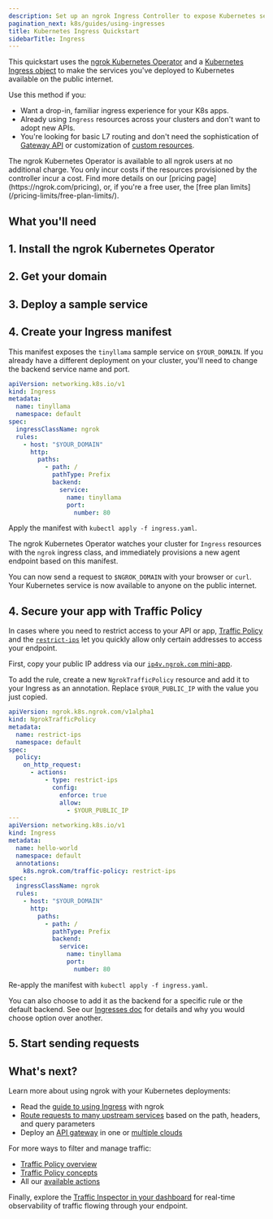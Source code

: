 ```yaml
---
description: Set up an ngrok Ingress Controller to expose Kubernetes services using standard Ingress resources for simple, drop-in HTTP routing.
pagination_next: k8s/guides/using-ingresses
title: Kubernetes Ingress Quickstart
sidebarTitle: Ingress
---
```



This quickstart uses the [ngrok Kubernetes Operator](/k8s) and a [Kubernetes Ingress object](https://kubernetes.io/docs/concepts/services-networking/ingress/) to make the services you've deployed to Kubernetes available on the public internet.

Use this method if you:

- Want a drop-in, familiar ingress experience for your K8s apps.
- Already using `Ingress` resources across your clusters and don't want to adopt new APIs.
- You're looking for basic L7 routing and don't need the sophistication of [Gateway API](/getting-started/kubernetes/gateway-api) or customization of [custom resources](/getting-started/kubernetes/crds).

<Note>
The ngrok Kubernetes Operator is available to all ngrok users at no additional charge.
You only incur costs if the resources provisioned by the controller incur a cost.
Find more details on our [pricing page](https://ngrok.com/pricing), or, if you're a free user, the [free plan limits](/pricing-limits/free-plan-limits/).
</Note>

## What you'll need

<K8sPrereq />

## 1. Install the ngrok Kubernetes Operator

<K8sSetup />
<K8sInstall />

## 2. Get your domain

<Domain />

## 3. Deploy a sample service

<K8sSample />

## 4. Create your Ingress manifest

This manifest exposes the `tinyllama` sample service on `$YOUR_DOMAIN`.
If you already have a different deployment on your cluster, you'll need to change the backend service name and port.

```yaml title="ingress.yaml"
apiVersion: networking.k8s.io/v1
kind: Ingress
metadata:
  name: tinyllama
  namespace: default
spec:
  ingressClassName: ngrok
  rules:
    - host: "$YOUR_DOMAIN"
      http:
        paths:
          - path: /
            pathType: Prefix
            backend:
              service:
                name: tinyllama
                port:
                  number: 80
```

Apply the manifest with `kubectl apply -f ingress.yaml`.

The ngrok Kubernetes Operator watches your cluster for `Ingress` resources with the `ngrok` ingress class, and immediately provisions a new agent endpoint based on this manifest.

You can now send a request to `$NGROK_DOMAIN` with your browser or `curl`.
Your Kubernetes service is now available to anyone on the public internet.

## 4. Secure your app with Traffic Policy

In cases where you need to restrict access to your API or app, [Traffic Policy](/traffic-policy) and the [`restrict-ips`](/traffic-policy/actions/restrict-ips) let you quickly allow only certain addresses to access your endpoint.

First, copy your public IP address via our [`ip4v.ngrok.com` mini-app](https://ipv4.ngrok.com/).

To add the rule, create a new `NgrokTrafficPolicy` resource and add it to your Ingress as an annotation.
Replace `$YOUR_PUBLIC_IP` with the value you just copied.

```yaml title="ingress.yaml"
apiVersion: ngrok.k8s.ngrok.com/v1alpha1
kind: NgrokTrafficPolicy
metadata:
  name: restrict-ips
  namespace: default
spec:
  policy:
    on_http_request:
      - actions:
          - type: restrict-ips
            config:
              enforce: true
              allow:
                - $YOUR_PUBLIC_IP
---
apiVersion: networking.k8s.io/v1
kind: Ingress
metadata:
  name: hello-world
  namespace: default
  annotations:
    k8s.ngrok.com/traffic-policy: restrict-ips
spec:
  ingressClassName: ngrok
  rules:
    - host: "$YOUR_DOMAIN"
      http:
        paths:
          - path: /
            pathType: Prefix
            backend:
              service:
                name: tinyllama
                port:
                  number: 80
```

Re-apply the manifest with `kubectl apply -f ingress.yaml`.

You can also choose to add it as the backend for a specific rule or the default backend.
See our [Ingresses doc](/k8s/guides/using-ingresses/#using-ngroktrafficpolicy-with-ingress) for details and why you would choose option over another.

## 5. Start sending requests

<Request />

## What's next?

Learn more about using ngrok with your Kubernetes deployments:

- Read the [guide to using Ingress](/k8s/guides/using-ingresses) with ngrok
- [Route requests to many upstream services](/k8s/guides/how-to/request-routing/) based on the path, headers, and query parameters
- Deploy an [API gateway](/guides/api-gateway/kubernetes/) in one or [multiple clouds](/guides/api-gateway/multicloud/)

For more ways to filter and manage traffic:

- [Traffic Policy overview](/traffic-policy)
- [Traffic Policy concepts](/traffic-policy/concepts/)
- All our [available actions](/traffic-policy/actions/)

Finally, explore the [Traffic Inspector in your dashboard](https://dashboard.ngrok.com/traffic-inspector) for real-time observability of traffic flowing through your endpoint.

